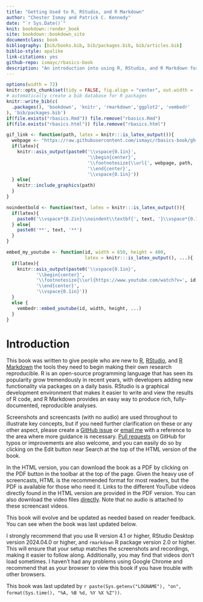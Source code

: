 ```yaml
---
title: "Getting Used to R, RStudio, and R Markdown"
author: "Chester Ismay and Patrick C. Kennedy"
date: "`r Sys.Date()`"
knit: bookdown::render_book
site: bookdown::bookdown_site
documentclass: book
bibliography: [bib/books.bib, bib/packages.bib, bib/articles.bib]
biblio-style: apalike
link-citations: yes
github-repo: ismayc/rbasics-book
description: "An introduction into using R, RStudio, and R Markdown for new users"
---
```


```r
options(width = 72)
knitr::opts_chunk$set(tidy = FALSE, fig.align = "center", out.width = '\\textwidth')
# automatically create a bib database for R packages
knitr::write_bib(c(
  .packages(), 'bookdown', 'knitr', 'rmarkdown','ggplot2', 'vembedr'
), 'bib/packages.bib')
if(file.exists("rbasics.Rmd")) file.remove("rbasics.Rmd")
if(file.exists("rbasics.html")) file.remove("rbasics.html")

gif_link <- function(path, latex = knitr:::is_latex_output()){
  webpage <- "https://raw.githubusercontent.com/ismayc/rbasics-book/gh-pages/"
  if(latex){
    knitr::asis_output(paste0('\\vspace{0.1in}',
                              '\\begin{center}',
                              '\\footnotesize{\\url{', webpage, path, '}}',
                              '\\end{center}',
                              '\\vspace{0.1in}'))
  } else{
    knitr::include_graphics(path)
  }
}

noindentbold <- function(text, latex = knitr:::is_latex_output()){
  if(latex){
    paste0('\\vspace*{0.2in}\\noindent\\textbf{', text, '}\\vspace*{0.1in}')
  } else{
    paste0('**', text, '**')
  }
}

embed_my_youtube <- function(id, width = 650, height = 400,
                             latex = knitr:::is_latex_output(), ...){
  if(latex){
    knitr::asis_output(paste0('\\vspace{0.1in}',
           '\\begin{center}',
           '\\footnotesize{\\url{https://www.youtube.com/watch?v=', id, '}}',
           '\\end{center}',
           '\\vspace{0.1in}'))
  }
  else {
    vembedr::embed_youtube(id, width, height, ...)
  }
}

```

# Introduction {#intro}

This book was written to give people who are new to [R](https://www.r-project.org), [RStudio](https://posit.co/downloads/), and [R Markdown](http://rmarkdown.rstudio.com) the tools they need to begin making their own research reproducible. R is an open-source programming language that has seen its popularity grow tremendously in recent years, with developers adding new functionality via packages on a daily basis. RStudio is a graphical development environment that makes it easier to write and view the results of R code, and R Markdown provides an easy way to produce rich, fully-documented, reproducible analyses.

Screenshots and screencasts (with no audio) are used throughout to illustrate key concepts, but if you need further clarification on these or any other aspect, please create a [GitHub issue](https://github.com/ismayc/rbasics-book/issues) or [email me](mailto:chester.ismay@gmail.com) with a reference to the area where more guidance is necessary. [Pull requests](https://code.tutsplus.com/courses/git-basics-github-pull-requests) on GitHub for typos or improvements are also welcome, and you can easily do so by clicking on the Edit button near Search at the top of the HTML version of the book.

In the HTML version, you can download the book as a PDF by clicking on the PDF button in the toolbar at the top of the page. Given the heavy use of screencasts, HTML is the recommended format for most readers, but the PDF is available for those who need it. Links to the different YouTube videos directly found in the HTML version are provided in the PDF version. You can also download the video files [directly](https://github.com/ismayc/rbasics-book/tree/master/mp4). Note that no audio is attached to these screencast videos.

This book will evolve and be updated as needed based on reader feedback. You can see when the book was last updated below.

I strongly recommend that you use R version 4.1 or higher, RStudio Desktop version 2024.04.0 or higher, and `rmarkdown` R package version 2.0 or higher. This will ensure that your setup matches the screenshots and recordings, making it easier to follow along. Additionally, you may find that videos don't load sometimes. I haven't had any problems using Google Chrome and recommend that as your browser to view this book if you have trouble with other browsers.

This book was last updated by `r paste(Sys.getenv("LOGNAME"), "on", format(Sys.time(), "%A, %B %d, %Y %X %Z"))`.

